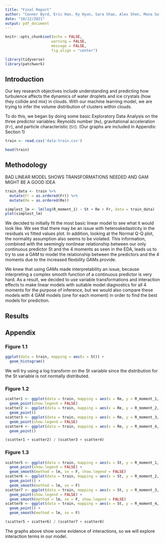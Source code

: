 ```yaml
---
title: "Final Report"
author: "Conner Byrd, Eric Han, Ky Hyun, Sara Shao, Alex Shen, Mona Su, Dani Trejo, Steven Yuan"
date: "10/12/2021"
output: pdf_document
---
```


```r
knitr::opts_chunk$set(echo = FALSE,
                     warning = FALSE,
                     message = FALSE,
                     fig.align = "center")
```

```r
library(tidyverse)
library(patchwork)
```


## Introduction

Our key research objectives include understanding and predicting how turbulence affects the dynamics of water droplets and ice crystals (how they collide and mix) in clouds. With our machine learning model, we are trying to infer the volume distribution of clusters within clouds.

To do this, we began by doing some basic Exploratory Data Analysis on the three predictor variables: Reynolds number (`Re`), gravitational acceleration (`Fr`), and particle characteristic (`St`). (Our graphs are included in Appendix: Section 1)

```r
train <- read.csv('data-train.csv')
```

```r
head(train)
```


## Methodology

BAD LINEAR MODEL SHOWS TRANSFORMATIONS NEEDED AND GAM MIGHT BE A GOOD IDEA

```r
train_data <- train %>% 
  mutate(Fr = as.ordered(Fr)) %>% 
  mutate(Re = as.ordered(Re))
```

```r
simplest_lm <- lm(log(R_moment_1) ~ St + Re + Fr, data = train_data)
plot(simplest_lm)
```

We decided to initially fit the most basic linear model to see what it would look like. We see that there may be an issue with heteroskedasticity in the residuals vs fitted values plot. In addition, looking at the Normal Q-Q plot, the normality assumption also seems to be violated. This information, combined with the seemingly nonlinear relationship between our only continuous predictor St and the 4 moments as seen in the EDA, leads us to try to use a GAM to model the relationship between the predictors and the 4 moments due to the increased flexbility GAMs provide.


We knew that using GAMs made interpretability an issue, because interpreting a complex smooth function of a continuous predictor is very hard. As a result, we decided to use variable transformations and interaction effects to make linear models with suitable model diagnostics for all 4 moments for the purpose of inference, but we would also compare these models with 4 GAM models (one for each moment) in order to find the best models for prediction. 



## Results

## Appendix

### Figure 1.1
```r
ggplot(data = train, mapping = aes(x = St)) +
  geom_histogram()
```

We will try using a log transform on the St variable since the distribution for the St variable is not normally distributed.

### Figure 1.2
```r
scatter1 <- ggplot(data = train, mapping = aes(x = Re, y = R_moment_1, color = factor(Fr))) +
  geom_point(show.legend = FALSE)
scatter2 <- ggplot(data = train, mapping = aes(x = Re, y = R_moment_2, color = factor(Fr))) +
  geom_point()
scatter3 <- ggplot(data = train, mapping = aes(x = Re, y = R_moment_3, color = factor(Fr))) +
  geom_point(show.legend = FALSE)
scatter4 <- ggplot(data = train, mapping = aes(x = Re, y = R_moment_4, color = factor(Fr))) +
  geom_point()

(scatter1 + scatter2) / (scatter3 + scatter4)
```
### Figure 1.3
```r
scatter5 <- ggplot(data = train, mapping = aes(x = St, y = R_moment_1, color = factor(Fr))) +
  geom_point(show.legend = FALSE) +
  geom_smooth(method = lm, se = F, show.legend = FALSE)
scatter6 <- ggplot(data = train, mapping = aes(x = St, y = R_moment_2, color = factor(Fr))) +
  geom_point() +
  geom_smooth(method = lm, se = F)
scatter7 <- ggplot(data = train, mapping = aes(x = St, y = R_moment_3, color = factor(Fr))) +
  geom_point(show.legend = FALSE) +
  geom_smooth(method = lm, se = F, show.legend = FALSE)
scatter8 <- ggplot(data = train, mapping = aes(x = St, y = R_moment_4, color = factor(Fr))) +
  geom_point() +
  geom_smooth(method = lm, se = F)

(scatter5 + scatter6) / (scatter7 + scatter8)
```
The graphs above show some evidence of interactions, so we will explore interaction terms in our model.

